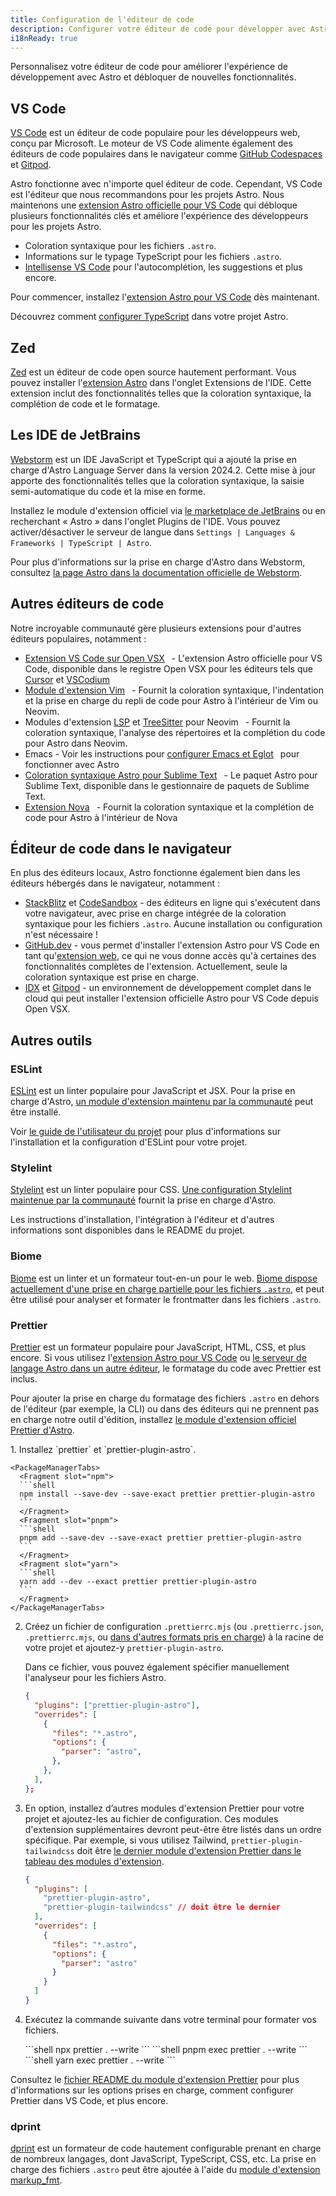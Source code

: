 ```yaml
---
title: Configuration de l'éditeur de code
description: Configurer votre éditeur de code pour développer avec Astro.
i18nReady: true
---
```



Personnalisez votre éditeur de code pour améliorer l'expérience de développement avec Astro et débloquer de nouvelles fonctionnalités.

## VS Code

[VS Code](https://code.visualstudio.com/) est un éditeur de code populaire pour les développeurs web, conçu par Microsoft. Le moteur de VS Code alimente également des éditeurs de code populaires dans le navigateur comme [GitHub Codespaces](https://github.com/features/codespaces) et [Gitpod](https://gitpod.io/).

Astro fonctionne avec n'importe quel éditeur de code. Cependant, VS Code est l'éditeur que nous recommandons pour les projets Astro. Nous maintenons une [extension Astro officielle pour VS Code](https://marketplace.visualstudio.com/items?itemName=astro-build.astro-vscode) qui débloque plusieurs fonctionnalités clés et améliore l'expérience des développeurs pour les projets Astro.

- Coloration syntaxique pour les fichiers `.astro`.
- Informations sur le typage TypeScript pour les fichiers `.astro`.
- [Intellisense VS Code](https://code.visualstudio.com/docs/editor/intellisense) pour l'autocomplétion, les suggestions et plus encore.

Pour commencer, installez l'[extension Astro pour VS Code](https://marketplace.visualstudio.com/items?itemName=astro-build.astro-vscode) dès maintenant.


<ReadMore>Découvrez comment [configurer TypeScript](/fr/guides/typescript/) dans votre projet Astro.</ReadMore>

## Zed

[Zed](https://zed.dev/) est un éditeur de code open source hautement performant. Vous pouvez installer l'[extension Astro](https://github.com/zed-extensions/astro) dans l'onglet Extensions de l'IDE. Cette extension inclut des fonctionnalités telles que la coloration syntaxique, la complétion de code et le formatage.

## Les IDE de JetBrains

[Webstorm](https://www.jetbrains.com/webstorm/) est un IDE JavaScript et TypeScript qui a ajouté la prise en charge d'Astro Language Server dans la version 2024.2. Cette mise à jour apporte des fonctionnalités telles que la coloration syntaxique, la saisie semi-automatique du code et la mise en forme.

Installez le module d'extension officiel via [le marketplace de JetBrains](https://plugins.jetbrains.com/plugin/20959-astro) ou en recherchant « Astro » dans l'onglet Plugins de l'IDE. Vous pouvez activer/désactiver le serveur de langue dans `Settings | Languages & Frameworks | TypeScript | Astro`.

Pour plus d'informations sur la prise en charge d'Astro dans Webstorm, consultez [la page Astro dans la documentation officielle de Webstorm](https://www.jetbrains.com/help/webstorm/astro.html).

## Autres éditeurs de code

Notre incroyable communauté gère plusieurs extensions pour d'autres éditeurs populaires, notamment :

- [Extension VS Code sur Open VSX](https://open-vsx.org/extension/astro-build/astro-vscode) <span style="margin: 0.25em;"><Badge text="Officiel" /></span> - L'extension Astro officielle pour VS Code, disponible dans le registre Open VSX pour les éditeurs tels que [Cursor](https://cursor.com) et [VSCodium](https://vscodium.com/)
- [Module d'extension Vim](https://github.com/wuelnerdotexe/vim-astro) <span style="margin: 0.25em;"><Badge class="neutral-badge" text="Communautaire" /></span> - Fournit la coloration syntaxique, l'indentation et la prise en charge du repli de code pour Astro à l'intérieur de Vim ou Neovim.
- Modules d'extension [LSP](https://github.com/neovim/nvim-lspconfig/blob/master/doc/configs.md#astro) et [TreeSitter](https://github.com/virchau13/tree-sitter-astro) pour Neovim <span style="margin: 0.25em;"><Badge class="neutral-badge" text="Communautaire" /></span> - Fournit la coloration syntaxique, l'analyse des répertoires et la complétion du code pour Astro dans Neovim.
- Emacs - Voir les instructions pour [configurer Emacs et Eglot](https://medium.com/@jrmjrm/configuring-emacs-and-eglot-to-work-with-astro-language-server-9408eb709ab0) <span style="margin: 0.25em;"><Badge class="neutral-badge" text="Communautaire" /></span> pour fonctionner avec Astro
- [Coloration syntaxique Astro pour Sublime Text](https://packagecontrol.io/packages/Astro) <span style="margin: 0.25em;"><Badge class="neutral-badge" text="Communautaire" /></span> - Le paquet Astro pour Sublime Text, disponible dans le gestionnaire de paquets de Sublime Text.
- [Extension Nova](https://extensions.panic.com/extensions/sciencefidelity/sciencefidelity.astro/) <span style="margin: 0.25em;"><Badge class="neutral-badge" text="Communautaire" /></span> - Fournit la coloration syntaxique et la complétion de code pour Astro à l'intérieur de Nova

## Éditeur de code dans le navigateur

En plus des éditeurs locaux, Astro fonctionne également bien dans les éditeurs hébergés dans le navigateur, notamment :

- [StackBlitz](https://stackblitz.com/) et [CodeSandbox](https://codesandbox.io/) - des éditeurs en ligne qui s'exécutent dans votre navigateur, avec prise en charge intégrée de la coloration syntaxique pour les fichiers `.astro`. Aucune installation ou configuration n'est nécessaire !
- [GitHub.dev](https://github.dev/) - vous permet d'installer l'extension Astro pour VS Code en tant qu'[extension web](https://code.visualstudio.com/api/extension-guides/web-extensions), ce qui ne vous donne accès qu'à certaines des fonctionnalités complètes de l'extension. Actuellement, seule la coloration syntaxique est prise en charge.
- [IDX](https://idx.dev) et [Gitpod](https://gitpod.io/) - un environnement de développement complet dans le cloud qui peut installer l'extension officielle Astro pour VS Code depuis Open VSX.

## Autres outils

### ESLint

[ESLint](https://eslint.org/) est un linter populaire pour JavaScript et JSX. Pour la prise en charge d'Astro, [un module d'extension maintenu par la communauté](https://github.com/ota-meshi/eslint-plugin-astro) peut être installé.

Voir [le guide de l'utilisateur du projet](https://ota-meshi.github.io/eslint-plugin-astro/user-guide/) pour plus d'informations sur l'installation et la configuration d'ESLint pour votre projet.

### Stylelint

[Stylelint](https://stylelint.io/) est un linter populaire pour CSS. [Une configuration Stylelint maintenue par la communauté](https://github.com/ota-meshi/stylelint-config-html) fournit la prise en charge d'Astro. 

Les instructions d'installation, l'intégration à l'éditeur et d'autres informations sont disponibles dans le README du projet.

### Biome

[Biome](https://biomejs.dev/) est un linter et un formateur tout-en-un pour le web. [Biome dispose actuellement d'une prise en charge partielle pour les fichiers `.astro`](https://biomejs.dev/internals/language-support/#html-super-languages-support), et peut être utilisé pour analyser et formater le frontmatter dans les fichiers `.astro`.

### Prettier

[Prettier](https://prettier.io/) est un formateur populaire pour JavaScript, HTML, CSS, et plus encore. Si vous utilisez l'[extension Astro pour VS Code](https://marketplace.visualstudio.com/items?itemName=astro-build.astro-vscode) ou [le serveur de langage Astro dans un autre éditeur](#autres-éditeurs-de-code), le formatage du code avec Prettier est inclus.

Pour ajouter la prise en charge du formatage des fichiers `.astro` en dehors de l'éditeur (par exemple, la CLI) ou dans des éditeurs qui ne prennent pas en charge notre outil d'édition, installez [le module d'extension officiel Prettier d'Astro](https://github.com/withastro/prettier-plugin-astro).

<Steps>
1. Installez `prettier` et `prettier-plugin-astro`.

    <PackageManagerTabs>
      <Fragment slot="npm">
      ```shell 
      npm install --save-dev --save-exact prettier prettier-plugin-astro
      ```
      </Fragment>
      <Fragment slot="pnpm">
      ```shell
      pnpm add --save-dev --save-exact prettier prettier-plugin-astro
      ```
      </Fragment>
      <Fragment slot="yarn">
      ```shell
      yarn add --dev --exact prettier prettier-plugin-astro
      ```
      </Fragment>
    </PackageManagerTabs>

2. Créez un fichier de configuration `.prettierrc.mjs` (ou `.prettierrc.json`, `.prettierrc.mjs`, ou [dans d'autres formats pris en charge](https://prettier.io/docs/configuration)) à la racine de votre projet et ajoutez-y `prettier-plugin-astro`.

    Dans ce fichier, vous pouvez également spécifier manuellement l'analyseur pour les fichiers Astro.

    ```json title=".prettierrc"
    {
      "plugins": ["prettier-plugin-astro"],
      "overrides": [
        {
          "files": "*.astro",
          "options": {
            "parser": "astro",
          },
        },
      ],
    };
    ```

3. En option, installez d’autres modules d'extension Prettier pour votre projet et ajoutez-les au fichier de configuration. Ces modules d'extension supplémentaires devront peut-être être listés dans un ordre spécifique. Par exemple, si vous utilisez Tailwind, `prettier-plugin-tailwindcss` doit être [le dernier module d'extension Prettier dans le tableau des modules d'extension](https://github.com/tailwindlabs/prettier-plugin-tailwindcss#compatibility-with-other-prettier-plugins).

    ```json title=".prettierrc"
    {
      "plugins": [
        "prettier-plugin-astro",
        "prettier-plugin-tailwindcss" // doit être le dernier
      ],
      "overrides": [
        {
          "files": "*.astro",
          "options": {
            "parser": "astro"
          }
        }
      ]
    }
    ```

4. Exécutez la commande suivante dans votre terminal pour formater vos fichiers.

    <PackageManagerTabs>
      <Fragment slot="npm">
      ```shell
      npx prettier . --write
      ```
      </Fragment>
      <Fragment slot="pnpm">
      ```shell
      pnpm exec prettier . --write
      ```
      </Fragment>
      <Fragment slot="yarn">
      ```shell
      yarn exec prettier . --write
      ```
      </Fragment>
    </PackageManagerTabs>
</Steps>

Consultez le [fichier README du module d'extension Prettier](https://github.com/withastro/prettier-plugin-astro/blob/main/README.md) pour plus d'informations sur les options prises en charge, comment configurer Prettier dans VS Code, et plus encore.

### dprint

[dprint](https://dprint.dev/) est un formateur de code hautement configurable prenant en charge de nombreux langages, dont JavaScript, TypeScript, CSS, etc. La prise en charge des fichiers `.astro` peut être ajoutée à l'aide du [module d'extension markup_fmt](https://github.com/g-plane/markup_fmt).
